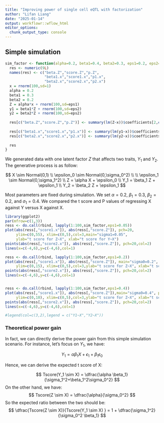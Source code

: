 ```yaml
---
title: "Improving power of single cell eQTL with factorization"
author: "Lifan Liang"
date: "2025-01-14"
output: workflowr::wflow_html
editor_options:
  chunk_output_type: console
---
```


## Simple simulation

```r
sim_factor <- function(alpha=0.2, beta1=0.4, beta2=0.3, eps1=0.2, eps2=0.4){
  res <- numeric(9L)
  names(res) <- c("beta.Z","score.Z","p.Z",
                  "beta1.x","score1.x","p1.x",
                  "beta2.x","score2.x","p2.x")
  x = rnorm(100,sd=1)
  alpha = 0.2
  beta1 = 0.3
  beta2 = 0.2
  Z = alpha*x + rnorm(100,sd=eps1)
  y1 = beta1*Z + rnorm(100,sd=eps2)
  y2 = beta2*Z + rnorm(100,sd=eps2)
  
  res[c("beta.Z","score.Z","p.Z")] <- summary(lm(Z~x))$coefficients[2,c(1,3,4)]
  
  res[c("beta1.x","score1.x","p1.x")] <- summary(lm(y1~x))$coefficients[2,c(1,3,4)]
  res[c("beta2.x","score2.x","p2.x")] <- summary(lm(y2~x))$coefficients[2,c(1,3,4)]
  
  res
}
```

We generated data with one latent factor $Z$ that affects two traits, $Y_1$ and $Y_2$. The generative process is as follow:

$$
X \sim Normal(0,1)
\\
\epsilon_0 \sim Normal(0,\sigma_0^2)
\\
\\
\epsilon_1 \sim Normal(0,\sigma_1^2)
\\
Z = \alpha X + \epsilon_0
\\
Y_1 = \beta_1 Z + \epsilon_1
\\
Y_2 = \beta_2 Z + \epsilon_1
$$

Most parameters are fixed during simulation. We set $\alpha = 0.2$, $\beta_1 = 0.3$, $\beta_2 = 0.2$, and $\sigma_1 = 0.4$. We compared the t score and P values of regressing X against Y versus X against X.

```r
library(ggplot2)
par(mfrow=c(1,3))
ress <- do.call(rbind, lapply(1:100,sim_factor,eps1=0.05))
plot(abs(ress[,"score1.x"]), abs(ress[,"score.Z"]), pch=20,
     ylim=c(0,55), xlim=c(0,5),col=3,main="sigma1=0.05",
     ylab="t score for Z~X", xlab="t score for Y~X")
points(abs(ress[,"score2.x"]), abs(ress[,"score.Z"]), pch=20,col=2)
lines(x=c(-4,6),y=c(-4,6),col=1)

ress <- do.call(rbind, lapply(1:100,sim_factor,eps1=0.2))
plot(abs(ress[,"score1.x"]), abs(ress[,"score.Z"]), main="sigma0=0.2", pch=20,
     ylim=c(0,15), xlim=c(0,5),col=3,ylab="t score for Z~X", xlab="t score for Y~X")
points(abs(ress[,"score2.x"]), abs(ress[,"score.Z"]), pch=20,col=2)
lines(x=c(-4,6),y=c(-4,6),col=1)


ress <- do.call(rbind, lapply(1:100,sim_factor,eps1=0.4))
plot(abs(ress[,"score1.x"]), abs(ress[,"score.Z"]),main="sigma0=0.4", pch=20,
     ylim=c(0,10), xlim=c(0,5),col=3,ylab="t score for Z~X", xlab="t score for Y~X")
points(abs(ress[,"score2.x"]), abs(ress[,"score.Z"]), pch=20,col=2)
lines(x=c(-4,6),y=c(-4,6),col=1)

#legend(col=c(3,2),legend = c("Y1~X","Y2~X"))
```

### Theoretical power gain

In fact, we can directly derive the power gain from this simple simulation scenario. For instance, let's focus on $Y_1$, we have:

$$
Y_1 = \alpha \beta_1 X + \epsilon_1 + \beta_1 \epsilon_0
$$

Hence, we can derive the expected t score of X:

$$
Tscore(Y_1 \sim X) = \dfrac{\alpha \beta_1}{\sigma_1^2+\beta_1^2\sigma_0^2}
$$
On the other hand,  we have:
$$
Tscore(Z \sim X) = \dfrac{\alpha}{\sigma_0^2}
$$
So the expected ratio between the two should be:
$$
\dfrac{Tscore(Z \sim X)}{Tscore(Y_1 \sim X) } = 1 + \dfrac{\sigma_1^2}{\sigma_0^2 \beta_1}
$$


